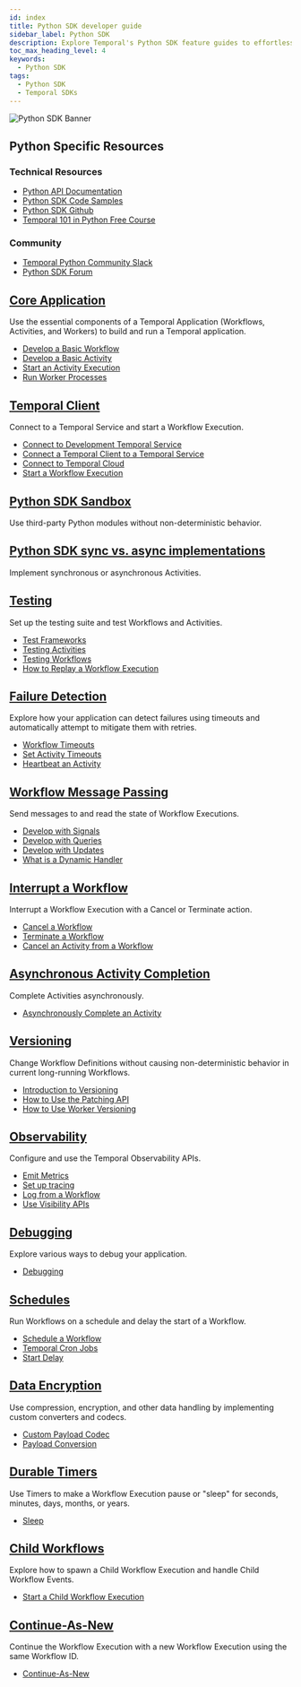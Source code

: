 ```yaml
---
id: index
title: Python SDK developer guide
sidebar_label: Python SDK
description: Explore Temporal's Python SDK feature guides to effortlessly develop, test, and manage Temporal Applications. Master Workflows, Activities, Workers, Failure Detection, and more!
toc_max_heading_level: 4
keywords:
  - Python SDK
tags:
  - Python SDK
  - Temporal SDKs
---
```



![Python SDK Banner](/img/assets/banner-python-temporal.png)

<div className="resources-card">
  <h2>Python Specific Resources</h2>
  <div className="resources-content">
    <div className="resources-section">
      <h3>Technical Resources</h3>
      <ul>
        <li><a href="https://python.temporal.io">Python API Documentation</a></li>
        <li><a href="https://github.com/temporalio/samples-python">Python SDK Code Samples</a></li>
        <li><a href="https://github.com/temporalio/sdk-python">Python SDK Github</a></li>
        <li><a href="https://learn.temporal.io/courses/temporal_101/python/">Temporal 101 in Python Free Course</a></li>
      </ul>
    </div>
    <div className="resources-section">
      <h3>Community</h3>
      <ul>
        <li><a href="https://app.slack.com/client/TNWA8QCGZ">Temporal Python Community Slack</a></li>
        <li><a href="https://community.temporal.io/tag/python-sdk">Python SDK Forum</a></li>
      </ul>
    </div>
  </div>
</div>

<div className="feature-grid">
  <div className="feature-card">
    <h2><a href="/develop/python/core-application">Core Application</a></h2>
    <p>Use the essential components of a Temporal Application (Workflows, Activities, and Workers) to build and run a Temporal application.</p>
    <ul>
      <li><a href="/develop/python/core-application#develop-workflows">Develop a Basic Workflow</a></li>
      <li><a href="/develop/python/core-application#develop-activities">Develop a Basic Activity</a></li>
      <li><a href="/develop/python/core-application#activity-execution">Start an Activity Execution</a></li>
      <li><a href="/develop/python/core-application#run-a-dev-worker">Run Worker Processes</a></li>
    </ul>
  </div>

  <div className="feature-card">
    <h2><a href="/develop/python/temporal-clients">Temporal Client</a></h2>
    <p>Connect to a Temporal Service and start a Workflow Execution.</p>
    <ul>
      <li><a href="/develop/python/temporal-clients#connect-to-development-service">Connect to Development Temporal Service</a></li>
      <li><a href="/develop/python/temporal-clients#connect-to-a-dev-cluster">Connect a Temporal Client to a Temporal Service</a></li>
      <li><a href="/develop/python/temporal-clients#connect-to-temporal-cloud">Connect to Temporal Cloud</a></li>
      <li><a href="/develop/python/temporal-clients#start-workflow-execution">Start a Workflow Execution</a></li>
    </ul>
  </div>

  <div className="feature-card">
    <h2><a href="/develop/python/python-sdk-sandbox">Python SDK Sandbox</a></h2>
    <p>Use third-party Python modules without non-deterministic behavior.</p>
  </div>

  <div className="feature-card">
    <h2><a href="/develop/python/python-sdk-sync-vs-async">Python SDK sync vs. async implementations</a></h2>
    <p>Implement synchronous or asynchronous Activities.</p>
  </div>

  <div className="feature-card">
    <h2><a href="/develop/python/testing-suite">Testing</a></h2>
    <p>Set up the testing suite and test Workflows and Activities.</p>
    <ul>
      <li><a href="/develop/python/testing-suite#test-frameworks">Test Frameworks</a></li>
      <li><a href="/develop/python/testing-suite#test-activities">Testing Activities</a></li>
      <li><a href="/develop/python/testing-suite#test-workflows">Testing Workflows</a></li>
      <li><a href="/develop/python/testing-suite#replay">How to Replay a Workflow Execution</a></li>
    </ul>
  </div>

  <div className="feature-card">
    <h2><a href="/develop/python/failure-detection">Failure Detection</a></h2>
    <p>Explore how your application can detect failures using timeouts and automatically attempt to mitigate them with retries.</p>
    <ul>
      <li><a href="/develop/python/failure-detection#workflow-timeouts">Workflow Timeouts</a></li>
      <li><a href="/develop/python/failure-detection#activity-timeouts">Set Activity Timeouts</a></li>
      <li><a href="/develop/python/failure-detection#activity-heartbeats">Heartbeat an Activity</a></li>
    </ul>
  </div>

  <div className="feature-card">
    <h2><a href="/develop/python/message-passing">Workflow Message Passing</a></h2>
    <p>Send messages to and read the state of Workflow Executions.</p>
    <ul>
      <li><a href="/develop/python/message-passing#signals">Develop with Signals</a></li>
      <li><a href="/develop/python/message-passing#queries">Develop with Queries</a></li>
      <li><a href="/develop/python/message-passing#updates">Develop with Updates</a></li>
      <li><a href="/develop/python/message-passing#dynamic-handler">What is a Dynamic Handler</a></li>
    </ul>
  </div>

  <div className="feature-card">
    <h2><a href="/develop/python/cancellation">Interrupt a Workflow</a></h2>
    <p>Interrupt a Workflow Execution with a Cancel or Terminate action.</p>
    <ul>
      <li><a href="/develop/python/cancellation#cancellation">Cancel a Workflow</a></li>
      <li><a href="/develop/python/cancellation#termination">Terminate a Workflow</a></li>
      <li><a href="/develop/python/cancellation#cancel-activity">Cancel an Activity from a Workflow</a></li>
    </ul>
  </div>

  <div className="feature-card">
    <h2><a href="/develop/python/asynchronous-activity-completion">Asynchronous Activity Completion</a></h2>
    <p>Complete Activities asynchronously.</p>
    <ul>
      <li><a href="/develop/python/asynchronous-activity-completion">Asynchronously Complete an Activity</a></li>
    </ul>
  </div>

  <div className="feature-card">
    <h2><a href="/develop/python/versioning">Versioning</a></h2>
    <p>Change Workflow Definitions without causing non-deterministic behavior in current long-running Workflows.</p>
    <ul>
      <li><a href="/develop/python/versioning#introduction-to-versioning">Introduction to Versioning</a></li>
      <li><a href="/develop/python/versioning#python-sdk-patching-api">How to Use the Patching API</a></li>
      <li><a href="/develop/python/versioning#worker-versioning">How to Use Worker Versioning</a></li>
    </ul>
  </div>

  <div className="feature-card">
    <h2><a href="/develop/python/observability">Observability</a></h2>
    <p>Configure and use the Temporal Observability APIs.</p>
    <ul>
      <li><a href="/develop/python/observability#metrics">Emit Metrics</a></li>
      <li><a href="/develop/python/observability#tracing">Set up tracing</a></li>
      <li><a href="/develop/python/observability#logging">Log from a Workflow</a></li>
      <li><a href="/develop/python/observability#visibility">Use Visibility APIs</a></li>
    </ul>
  </div>

  <div className="feature-card">
    <h2><a href="/develop/python/debugging">Debugging</a></h2>
    <p>Explore various ways to debug your application.</p>
    <ul>
      <li><a href="/develop/python/debugging">Debugging</a></li>
    </ul>
  </div>

  <div className="feature-card">
    <h2><a href="/develop/python/schedules">Schedules</a></h2>
    <p>Run Workflows on a schedule and delay the start of a Workflow.</p>
    <ul>
      <li><a href="/develop/python/schedules#schedule-a-workflow">Schedule a Workflow</a></li>
      <li><a href="/develop/python/schedules#temporal-cron-jobs">Temporal Cron Jobs</a></li>
      <li><a href="/develop/python/schedules#start-delay">Start Delay</a></li>
    </ul>
  </div>

  <div className="feature-card">
    <h2><a href="/develop/python/converters-and-encryption">Data Encryption</a></h2>
    <p>Use compression, encryption, and other data handling by implementing custom converters and codecs.</p>
    <ul>
      <li><a href="/develop/python/converters-and-encryption#custom-payload-codec">Custom Payload Codec</a></li>
      <li><a href="/develop/python/converters-and-encryption#payload-conversion">Payload Conversion</a></li>
    </ul>
  </div>

  <div className="feature-card">
    <h2><a href="/develop/python/timers">Durable Timers</a></h2>
    <p>Use Timers to make a Workflow Execution pause or "sleep" for seconds, minutes, days, months, or years.</p>
    <ul>
      <li><a href="/develop/python/timers">Sleep</a></li>
    </ul>
  </div>

  <div className="feature-card">
    <h2><a href="/develop/python/child-workflows">Child Workflows</a></h2>
    <p>Explore how to spawn a Child Workflow Execution and handle Child Workflow Events.</p>
    <ul>
      <li><a href="/develop/python/child-workflows">Start a Child Workflow Execution</a></li>
    </ul>
  </div>

  <div className="feature-card">
    <h2><a href="/develop/python/continue-as-new">Continue-As-New</a></h2>
    <p>Continue the Workflow Execution with a new Workflow Execution using the same Workflow ID.</p>
    <ul>
      <li><a href="/develop/python/continue-as-new">Continue-As-New</a></li>
    </ul>
  </div>
</div>

<style>
{`
  .resources-card {
    background: var(--ifm-color-emphasis-100);
    border: 1px solid var(--ifm-color-emphasis-300);
    border-radius: 8px;
    padding: 1.5rem;
    margin: 2rem 0;
    box-shadow: 0 1px 2px rgba(0, 0, 0, 0.05);
  }

  .resources-card h2 {
    margin-top: 0;
    color: var(--ifm-color-emphasis-800);
  }

  .resources-content {
    display: flex;
    gap: 2rem;
  }

  .resources-section {
    flex: 1;
  }

  .resources-section h3 {
    color: var(--ifm-color-emphasis-700);
    font-size: 1.1rem;
    margin-bottom: 1rem;
  }

  .resources-section ul {
    list-style: none;
    padding: 0;
    margin: 0;
  }

  .resources-section li {
    margin-bottom: 0.5rem;
  }

  .feature-grid {
    display: grid;
    grid-template-columns: repeat(auto-fill, minmax(300px, 1fr));
    gap: 1.5rem;
    margin: 2rem 0;
  }

  .feature-card {
    background: var(--ifm-color-emphasis-0);
    border: 1px solid var(--ifm-color-emphasis-300);
    border-radius: 8px;
    padding: 1.5rem;
    transition: all 0.5s cubic-bezier(0.4, 0, 0.2, 1);
    box-shadow: 0 1px 2px rgba(0, 0, 0, 0.05);
  }

  .feature-card:hover {
    border-color: var(--ifm-color-primary);
    box-shadow: 0 3px 10px rgba(0, 0, 0, 0.08);
    transform: translateY(-2px);
  }

  [data-theme='dark'] .feature-card {
    border-color: var(--ifm-color-emphasis-200);
    box-shadow: 0 1px 2px rgba(0, 0, 0, 0.1);
  }

  [data-theme='dark'] .feature-card:hover {
    box-shadow: 0 3px 10px rgba(0, 0, 0, 0.2);
  }

  .feature-card h2 {
    font-size: 1.25rem;
    margin-top: 0;
    margin-bottom: 1rem;
    color: var(--ifm-color-emphasis-900);
  }

  .feature-card h2 a {
    color: inherit;
    text-decoration: none;
    transition: color 0.5s cubic-bezier(0.4, 0, 0.2, 1);
  }

  .feature-card h2 a:hover {
    color: var(--ifm-color-primary);
  }

  .feature-card p {
    color: var(--ifm-color-emphasis-700);
    font-size: 0.95rem;
    margin-bottom: 1rem;
    line-height: 1.5;
  }

  .feature-card ul {
    list-style: none;
    padding: 0;
    margin: 0;
  }

  .feature-card li {
    margin-bottom: 0.5rem;
  }

  .feature-card li a {
    color: var(--ifm-color-emphasis-800);
    text-decoration: none;
    font-size: 0.9rem;
    display: inline-block;
    position: relative;
    transition: color 0.5s cubic-bezier(0.4, 0, 0.2, 1);
  }

  .feature-card li a:hover {
    color: var(--ifm-color-primary);
  }

  .feature-card li a::after {
    content: '';
    position: absolute;
    width: 100%;
    height: 1px;
    bottom: -1px;
    left: 0;
    background-color: var(--ifm-color-primary);
    transform: scaleX(0);
    transform-origin: bottom right;
    transition: transform 0.6s cubic-bezier(0.4, 0, 0.2, 1);
  }

  .feature-card li a:hover::after {
    transform: scaleX(1);
    transform-origin: bottom left;
  }

  @media (max-width: 768px) {
    .resources-content {
      flex-direction: column;
      gap: 1rem;
    }

    .feature-grid {
      grid-template-columns: 1fr;
    }
  }

  [data-theme='dark'] .resources-card {
    border-color: var(--ifm-color-emphasis-200);
    box-shadow: 0 1px 2px rgba(0, 0, 0, 0.1);
  }
`}
</style>
